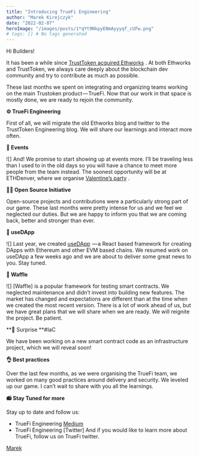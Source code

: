 ```yaml
---
title: "Introducing TrueFi Engineering"
author: "Marek Kirejczyk"
date: "2022-02-07"
heroImage: "/images/posts/1*qYt9NkpyENmAyyyqf_cUFw.png"
# tags: [] # No tags generated
---
```


Hi Builders!

It has been a while since [TrustToken acquired Ethworks](https://twitter.com/ethmarek/status/1438086869728825350) . At both Ethworks and TrustToken, we always care deeply about the blockchain dev community and try to contribute as much as possible.

These last months we spent on integrating and organizing teams working on the main Trustoken product — TrueFi. Now that our work in that space is mostly done, we are ready to rejoin the community.

**⚙️ TrueFi Engineering**

First of all, we will migrate the old Ethworks blog and twitter to the TrustToken Engineering blog. We will share our learnings and interact more often.

**🎉 Events**

![]
And! We promise to start showing up at events more. I’ll be traveling less than I used to in the old days so you will have a chance to meet more people from the team instead. The soonest opportunity will be at ETHDenver, where we organise [Valentine’s party](https://twitter.com/perpprotocol/status/1488892635796357122) .

**👨‍💻 Open Source Initiative**

Open-source projects and contributions were a particularly strong part of our game. These last months were pretty intense for us and we feel we neglected our duties. But we are happy to inform you that we are coming back, better and stronger than ever.

**🚀 useDApp**

![]
Last year, we created [useDApp](https://usedapp.io/)  — a React based framework for creating DApps with Ethereum and other EVM based chains. We resumed work on useDApp a few weeks ago and we are about to deliver some great news to you. Stay tuned.

**🧇 Waffle**

![]
[Waffle]
is a popular framework for testing smart contracts. We neglected maintenance and didn’t invest into building new features. The market has changed and expectations are different than at the time when we created the most recent version. There is a lot of work ahead of us, but we have great plans that we will share when we are ready. We will reignite the project. Be patient.

**🎁 Surprise **#IaC

We have been working on a new smart contract code as an infrastructure project, which we will reveal soon!

**👌 Best practices**

Over the last few months, as we were organising the TrueFi team, we worked on many good practices around delivery and security. We leveled up our game. I can’t wait to share with you all the learnings.

**📻 Stay Tuned for more**

Stay up to date and follow us:

- TrueFi Engineering [Medium](https://medium.com/ethworks)
- TrueFi Engineering [Twitter]
And if you would like to learn more about TrueFi, follow us on TrueFi twitter.

[Marek](https://twitter.com/ethmarek)